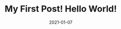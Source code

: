 ---
title: My First Post! Hello World!
slug: my-first-post
date: 2021-01-07
featureImage: nature.jpg
excerpt: The key to more success is to have a lot of pillows.
---